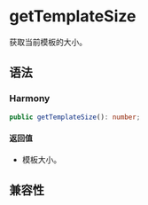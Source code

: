 # getTemplateSize

获取当前模板的大小。

## 语法

### Harmony

```typescript
public getTemplateSize(): number;
```

#### 返回值

- 模板大小。

## 兼容性


<LegacyCompatTable metadata="lynx-native-api/template-bundle/get-template-size" />